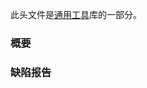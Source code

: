 {{cpp/header/title|bitset}}
{{cpp/header/navbar}}
此头文件是[[cpp/utility|通用工具]]库的一部分。

{{dsc begin}}
{{dsc h1|包含}}
{{dsc inc|cpp/header/dsc string}}
{{dsc inc|cpp/header/dsc iosfwd}}
{{dsc h1|类}}
{{dsc inc|cpp/utility/dsc bitset}}
{{dsc inc|cpp/utility/bitset/dsc hash}}
{{dsc h2|前置声明}}
{{dsc header|functional}}
{{dsc inc|cpp/utility/dsc hash}}
{{dsc h1|函数}}
{{dsc inc|cpp/utility/bitset/dsc operator logic2}}
{{dsc inc|cpp/utility/bitset/dsc operator ltltgtgt2}}
{{dsc end}}

===概要===
{{cpp/synopsis/bitset}}

===缺陷报告===
{{dr list begin}}
{{dr list item|wg=lwg|dr=4140|std=C++98|before=概要包含了 {{c/core|std::bitset&lt;N&gt;::reference}} 的默认构造函数的声明|after=移除该声明}}
{{dr list end}}

{{langlinks|en|es|ja|ru}}